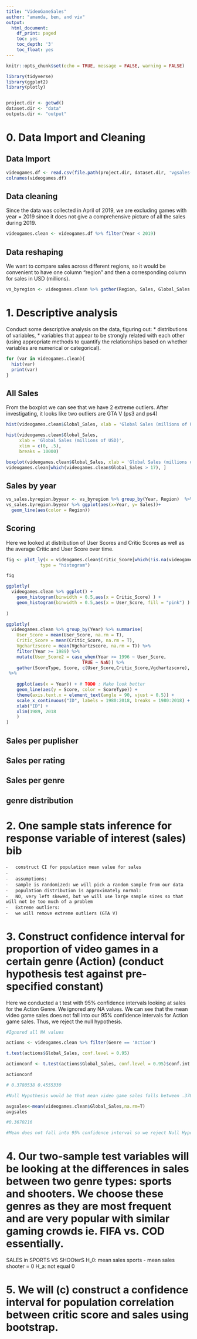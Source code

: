 ```yaml
---
title: "VideoGameSales"
author: "amanda, ben, and viv"
output: 
  html_document:
    df_print: paged
    toc: yes
    toc_depth: '3'
    toc_float: yes
---
```


```r

knitr::opts_chunk$set(echo = TRUE, message = FALSE, warning = FALSE)

library(tidyverse)
library(ggplot2)
library(plotly)


project.dir <- getwd()
dataset.dir <- "data"
outputs.dir <- "output"
```

# 0. Data Import and Cleaning {.tabset}

## Data Import
```r
videogames.df <- read.csv(file.path(project.dir, dataset.dir, 'vgsales-12-4-2019.csv'))
colnames(videogames.df)
```

## Data cleaning
Since the data was collected in April of 2019, we are excluding games with year = 2019 since it does not give a comprehensive picture of all the sales during 2019. 
```r
videogames.clean <- videogames.df %>% filter(Year < 2019)
```

## Data reshaping
We want to compare sales across different regions, so it would be convenient to have one column "region" and then a corresponding column for sales in USD (millions).
```r
vs_byregion <- videogames.clean %>% gather(Region, Sales, Global_Sales:Other_Sales, na.rm = T)
```




# 1. Descriptive analysis {.tabset}

Conduct some descriptive analysis on the data, figuring out:
* distributions of variables,
* variables that appear to be strongly related with each other (using appropriate methods to quantify the relationships based on whether variables are numerical or categorical).

```r
for (var in videogames.clean){
  hist(var)
  print(var)
}
```


## All Sales
From the boxplot we can see that we have 2 extreme outliers. After investigating, it looks like two outliers are GTA V (ps3 and ps4)
```r
hist(videogames.clean$Global_Sales, xlab = 'Global Sales (millions of USD)')

hist(videogames.clean$Global_Sales,
     xlab = 'Global Sales (millions of USD)',
     xlim = c(0, .5),
     breaks = 10000)

boxplot(videogames.clean$Global_Sales, xlab = 'Global Sales (millions of USD)')
videogames.clean[which(videogames.clean$Global_Sales > 17), ]


```

## Sales by year 
```r
vs_sales.byregion.byyear <- vs_byregion %>% group_by(Year, Region)  %>% summarize(Sales = sum(Sales))
vs_sales.byregion.byyear %>% ggplot(aes(x=Year, y= Sales))+
  geom_line(aes(color = Region))
```

## Scoring
Here we looked at distribution of User Scores and Critic Scores as well as the average Critic and User Score over time.
```r
fig <- plot_ly(x = videogames.clean$Critic_Score[which(!is.na(videogames.clean$Critic_Score))],
             type = "histogram")

fig

ggplotly(
  videogames.clean %>% ggplot() +
    geom_histogram(binwidth = 0.5,aes(x = Critic_Score) ) +
    geom_histogram(binwidth = 0.5,aes(x = User_Score, fill = "pink") ) 
    
)

ggplotly(
  videogames.clean %>% group_by(Year) %>% summarise(
    User_Score = mean(User_Score, na.rm = T),
    Critic_Score = mean(Critic_Score, na.rm = T), 
    Vgchartzscore = mean(Vgchartzscore, na.rm = T)) %>% 
    filter(Year >= 1989) %>%
    mutate(User_Score2 = case_when(Year >= 1996 ~ User_Score,
                             TRUE ~ NaN)) %>%
    gather(ScoreType, Score, c(User_Score,Critic_Score,Vgchartzscore), na.rm = T)
 %>%
    
    ggplot(aes(x = Year)) + # TODO : Make look better
    geom_line(aes(y = Score, color = ScoreType)) +
    theme(axis.text.x = element_text(angle = 90, vjust = 0.5)) +
    scale_x_continuous("ID", labels = 1980:2018, breaks = 1980:2018) +
    xlab("ID") +
    xlim(1989, 2018
    )
)

```


## Sales per puplisher
## Sales per rating
## Sales per genre 

## genre distribution



# 2. One sample stats inference for response variable of interest (sales) bib
	⁃	construct CI for population mean value for sales
	⁃
	⁃	assumptions:
	⁃	sample is randomized: we will pick a random sample from our data
	⁃	population distribution is approximately normal: 
	⁃	NO, very left skewed, but we will use large sample sizes so that will not be too much of a problem
	⁃	Extreme outliers: 
	⁃	we will remove extreme outliers (GTA V)



# 3. Construct confidence interval for proportion of video games in a certain genre (Action) (conduct hypothesis test against pre-specified constant)
Here we conducted a t test with 95% confidence intervals looking at sales for the Action Genre. We ignored any NA values. We can see that the mean video game sales does not fall into our 95% confidence intervals for Action game sales. Thus, we reject the null hypothesis.
```r

#Ignored all NA values

actions <- videogames.clean %>% filter(Genre == 'Action')

t.test(actions$Global_Sales, conf.level = 0.95)

actionconf <- t.test(actions$Global_Sales, conf.level = 0.95)$conf.int

actionconf

# 0.3780538 0.4555330

#Null Hypothesis would be that mean video game sales falls between .378 and .456

avgsales<-mean(videogames.clean$Global_Sales,na.rm=T)
avgsales

#0.3670216

#Mean does not fall into 95% confidence interval so we reject Null Hypothesis

```


# 4. Our two-sample test variables will be looking at the differences in sales between two genre types: sports and shooters. We choose these genres as they are most frequent and are very popular with similar gaming crowds ie. FIFA vs. COD essentially.
SALES in SPORTS VS SHOOterS
H_0: mean sales sports - mean sales shooter = 0
H_a: not equal 0

# 5. We will (c) construct a confidence interval for population correlation between critic score and sales using bootstrap.





